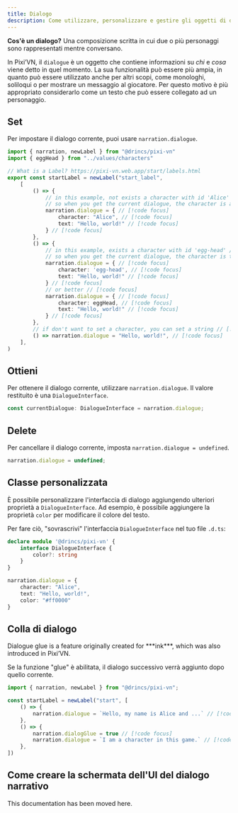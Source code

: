 ```yaml
---
title: Dialogo
description: Come utilizzare, personalizzare e gestire gli oggetti di dialogo in Pixi'VN, inclusa l'integrazione di glue e UI.
---
```



**Cos'è un dialogo?** Una composizione scritta in cui due o più personaggi sono rappresentati mentre conversano.

In Pixi’VN, il `dialogue` è un oggetto che contiene informazioni su _chi_ e _cosa_ viene detto in quel momento. La sua funzionalità può essere più ampia, in quanto può essere utilizzato anche per altri scopi, come monologhi, soliloqui o per mostrare un messaggio al giocatore. Per questo motivo è più appropriato considerarlo come un testo che può essere collegato ad un <DynamicLink href="/start/character#use-characters-in-the-game">personaggio</DynamicLink>.

## Set

Per impostare il dialogo corrente, puoi usare `narration.dialogue`.

```ts title="labels/startLabel.ts"
import { narration, newLabel } from "@drincs/pixi-vn"
import { eggHead } from "../values/characters"

// What is a Label? https://pixi-vn.web.app/start/labels.html
export const startLabel = newLabel("start_label",
    [
        () => {
            // in this example, not exists a character with id 'Alice' // [!code focus]
            // so when you get the current dialogue, the character is a fake character with the name 'Alice' // [!code focus]
            narration.dialogue = { // [!code focus]
                character: "Alice", // [!code focus]
                text: "Hello, world!" // [!code focus]
            } // [!code focus]
        },
        () => {
            // in this example, exists a character with id 'egg-head' // [!code focus]
            // so when you get the current dialogue, the character is the character with id 'egg-head' // [!code focus]
            narration.dialogue = { // [!code focus]
                character: 'egg-head', // [!code focus]
                text: "Hello, world!" // [!code focus]
            } // [!code focus]
            // or better // [!code focus]
            narration.dialogue = { // [!code focus]
                character: eggHead, // [!code focus]
                text: "Hello, world!" // [!code focus]
            } // [!code focus]
        },
        // if don't want to set a character, you can set a string // [!code focus]
        () => narration.dialogue = "Hello, world!", // [!code focus]
    ],
)
```

<CurrentDialogueExample />

## Ottieni

Per ottenere il dialogo corrente, utilizzare `narration.dialogue`. Il valore restituito è una `DialogueInterface`.

```typescript
const currentDialogue: DialogueInterface = narration.dialogue;
```

## Delete

Per cancellare il dialogo corrente, imposta `narration.dialogue = undefined`.

```typescript
narration.dialogue = undefined;
```

## Classe personalizzata

È possibile personalizzare l'interfaccia di dialogo aggiungendo ulteriori proprietà a `DialogueInterface`. Ad esempio, è possibile aggiungere la proprietà `color` per modificare il colore del testo.

Per fare ciò, "sovrascrivi" l'interfaccia `DialogueInterface` nel tuo file `.d.ts`:

```ts tab="pixi-vn.d.ts"
declare module '@drincs/pixi-vn' {
    interface DialogueInterface {
        color?: string
    }
}
```

```ts tab="labels/startLabel.ts"
narration.dialogue = {
    character: "Alice",
    text: "Hello, world!",
    color: "#ff0000"
}
```

## Colla di dialogo

<Callout type="info">
Dialogue glue is a feature originally created for ***ink***, which was also introduced in Pixi’VN.
</Callout>

Se la funzione "glue" è abilitata, il dialogo successivo verrà aggiunto dopo quello corrente.

```ts title="labels/startLabel.ts"
import { narration, newLabel } from "@drincs/pixi-vn";

const startLabel = newLabel("start", [
    () => {
        narration.dialogue = `Hello, my name is Alice and ...` // [!code focus]
    },
    () => {
        narration.dialogGlue = true // [!code focus]
        narration.dialogue = `I am a character in this game.` // [!code focus]
    },
])
```

<DialogueGlueExample />

## Come creare la schermata dell'UI del dialogo narrativo

This documentation has been moved <DynamicLink href="/start/interface-examples">here</DynamicLink>.
